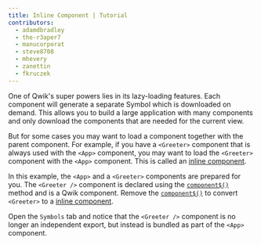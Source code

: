```yaml
---
title: Inline Component | Tutorial
contributors:
  - adamdbradley
  - the-r3aper7
  - manucorporat
  - steve8708
  - mhevery
  - zanettin
  - fkruczek
---
```


One of Qwik's super powers lies in its lazy-loading features. Each component will generate a separate Symbol which is downloaded on demand. This allows you to build a large application with many components and only download the components that are needed for the current view.

But for some cases you may want to load a component together with the parent component. For example, if you have a `<Greeter>` component that is always used with the `<App>` component, you may want to load the `<Greeter>` component with the `<App>` component. This is called an [inline component](/docs/(qwik)/components/overview/index.mdx#inline-components).

In this example, the `<App>` and a `<Greeter>` components are prepared for you. The `<Greeter />` component is declared using the [`component$()`](/docs/(qwik)/components/overview/index.mdx#component) method and is a Qwik component. Remove the [`component$()`](/docs/(qwik)/components/overview/index.mdx#component) to convert `<Greeter>` to a [inline component](/docs/(qwik)/components/overview/index.mdx#inline-components).

Open the `Symbols` tab and notice that the `<Greeter />` component is no longer an independent export, but instead is bundled as part of the `<App>` component.
